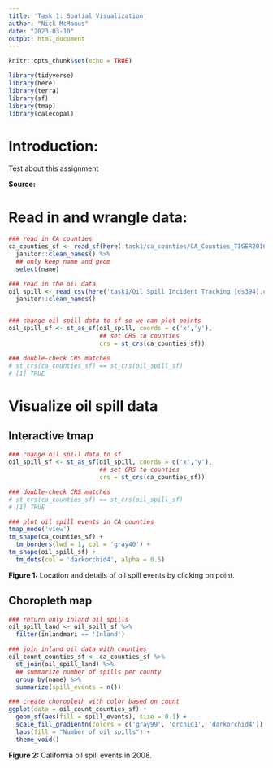 ```yaml
---
title: 'Task 1: Spatial Visualization'
author: "Nick McManus"
date: "2023-03-10"
output: html_document
---
```


```r
knitr::opts_chunk$set(echo = TRUE)

library(tidyverse)
library(here)
library(terra)
library(sf)
library(tmap)
library(calecopal)
```

# Introduction:

Test about this assignment

**Source:**

# Read in and wrangle data:
```r
### read in CA counties
ca_counties_sf <- read_sf(here('task1/ca_counties/CA_Counties_TIGER2016.shp')) %>% 
  janitor::clean_names() %>% 
  ## only keep name and geom
  select(name)

### read in the oil data
oil_spill <- read_csv(here('task1/Oil_Spill_Incident_Tracking_[ds394].csv')) %>% 
  janitor::clean_names()


### change oil spill data to sf so we can plot points
oil_spill_sf <- st_as_sf(oil_spill, coords = c('x','y'),
                         ## set CRS to counties
                         crs = st_crs(ca_counties_sf))

### double-check CRS matches
# st_crs(ca_counties_sf) == st_crs(oil_spill_sf)
# [1] TRUE
```

# Visualize oil spill data

## Interactive tmap
```r
### change oil spill data to sf
oil_spill_sf <- st_as_sf(oil_spill, coords = c('x','y'),
                         ## set CRS to counties
                         crs = st_crs(ca_counties_sf))

### double-check CRS matches
# st_crs(ca_counties_sf) == st_crs(oil_spill_sf)
# [1] TRUE

### plot oil spill events in CA counties
tmap_mode('view')
tm_shape(ca_counties_sf) +
  tm_borders(lwd = 1, col = 'gray40') +
tm_shape(oil_spill_sf) +
  tm_dots(col = 'darkorchid4', alpha = 0.5) 
```
**Figure 1:** Location and details of oil spill events by clicking on point.


## Choropleth map
```r
### return only inland oil spills
oil_spill_land <- oil_spill_sf %>% 
  filter(inlandmari == 'Inland')

### join inland oil data with counties
oil_count_counties_sf <- ca_counties_sf %>% 
  st_join(oil_spill_land) %>% 
  ## summarize number of spills per county
  group_by(name) %>% 
  summarize(spill_events = n())

### create choropleth with color based on count
ggplot(data = oil_count_counties_sf) +
  geom_sf(aes(fill = spill_events), size = 0.1) +
  scale_fill_gradientn(colors = c('gray99', 'orchid1', 'darkorchid4')) +
  labs(fill = "Number of oil spills") +
  theme_void()
```
**Figure 2:** California oil spill events in 2008. 

